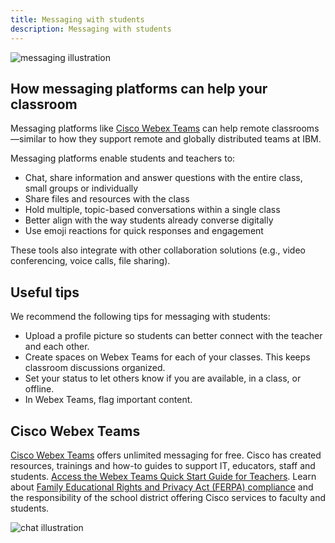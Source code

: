 ```yaml
---
title: Messaging with students
description: Messaging with students
---
```


<Row className="title-with-text">
  <Column colMd={2} colLg={3}>

![messaging illustration](images/messaging-contenttop.png)

  </Column>
  <Column colMd={6} colLg={9}>

## How messaging platforms can help your classroom

Messaging platforms like [Cisco Webex Teams](https://www.webex.com/pricing/index.html) can help remote classrooms—similar to how they support remote and globally distributed teams at IBM.

Messaging platforms enable students and teachers to:

<ul>
<li>Chat, share information and answer questions with the entire class, small groups or individually</li>
<li>Share files and resources with the class</li>
<li>Hold multiple, topic-based conversations within a single class</li>
<li>Better align with the way students already converse digitally</li>
<li>Use emoji reactions for quick responses and engagement</li>
</ul>

These tools also integrate with other collaboration solutions (e.g., video conferencing, voice calls, file sharing).

  </Column>
</Row>
<Row className="title-with-text">
  <Column colMd={2} colLg={3}>

## Useful tips

  </Column>
  <Column colMd={6} colLg={9}>

We recommend the following tips for messaging with students:

<ul>
  <li>Upload a profile picture so students can better connect with the teacher and each other.</li>
  <li>Create spaces on Webex Teams for each of your classes. This keeps classroom discussions organized.</li>
  <li>Set your status to let others know if you are available, in a class, or offline.</li>
  <li>In Webex Teams, flag important content.</li>
</ul>

  </Column>
</Row>
<Row className="title-with-text">
  <Column colMd={2} colLg={3}>

## Cisco Webex Teams


  </Column>
  <Column colMd={4} colLg={5}>

[Cisco Webex Teams](https://www.webex.com/team-collaboration.html) offers unlimited messaging for free. Cisco has created resources, trainings and how-to guides to support IT, educators, staff and students. [Access the Webex Teams Quick Start Guide for Teachers](https://www.webex.com/content/dam/webex/eopi/assets/education/EducationK12TeacherWebexTeamsQSG.pdf). Learn about [Family Educational Rights and Privacy Act (FERPA) compliance](https://www.cisco.com/c/dam/en_us/solutions/industries/docs/education/guardian-privacy-security-faq.pdf) and the responsibility of the school district offering Cisco services to faculty and students.

  </Column>
  <Column colMd={2} colLg={4}>

![chat illustration](images/webex-teams-thumbnail.png)

  </Column>
</Row>



